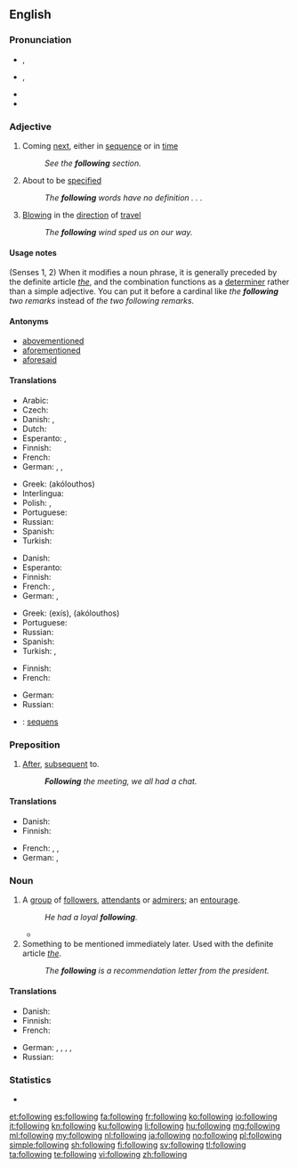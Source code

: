 ==English==

===Pronunciation===
* {{a|RP}} {{IPA|/ˈfɒləʊɪŋ/}}, {{X-SAMPA|/"fQl@UIN/}}
* {{a|GenAm}} {{IPA|/ˈfɑloʊɪŋ/}}, {{X-SAMPA|/"fAloUIN/}}
* {{audio|en-us-following.ogg|Audio (US)}}
* {{hyphenation|fol|low|ing}}

===Adjective===
{{en-adj|-}}

# Coming [[next]], either in [[sequence]] or in [[time]]
#: ''See the '''following''' section.''
# About to be [[specified]]
#: ''The '''following''' words have no definition . . .''
# {{context|of a wind}} [[blowing|Blowing]] in the [[direction]] of [[travel]]
#: ''The '''following''' wind sped us on our way.''

====Usage notes====
(Senses 1, 2) When it modifies a noun phrase, it is generally preceded by the definite article ''[[the]]'', and the combination functions as a [[determiner]] rather than a simple adjective. You can put it before a cardinal like ''the '''following''' two remarks'' instead of ''the two following remarks''.

====Antonyms====
* [[abovementioned]]
* [[aforementioned]]
* [[aforesaid]]

====Translations====
{{trans-top|next in sequence or time}}
* Arabic: {{t-|ar|تالي|tr=Taali|sc=Arab}}
* Czech: {{t-|cs|následující}}
* Danish: {{t-|da|følgende}}, {{t+|da|næste}}
* Dutch: {{t+|nl|volgende}}
* Esperanto: {{t-|eo|sekvinta|xs=Esperanto}},  {{t-|eo|sekvanta|xs=Esperanto}}
* Finnish: {{t+|fi|seuraava}}
* French: {{t+|fr|suivant}}
* German: {{t+|de|folgend}}, {{t+|de|anschließend}}, {{t-|de|nachstehend}}
{{trans-mid}}
* Greek: {{t+|el|ακόλουθος|m}} (akólouthos)
* Interlingua: {{t-|ia|sequente}}
* Polish: {{t+|pl|następny|m}},  {{t-|pl|następujący|m}}
* Portuguese: {{t+|pt|seguinte}}
* Russian: {{t+|ru|следующий|tr=sl'édujuš'ij}}
* Spanish: {{t+|es|siguiente}}
* Turkish: {{t|tr|ertesi}}
{{trans-bottom}}

{{trans-top|to be specified}}
* Danish: {{t+|da|næste}}
* Esperanto: {{t-|eo|jena|xs=Esperanto}}
* Finnish: {{t+|fi|seuraava}}
* French: {{t+|fr|suivant}}, {{t+|fr|ci-après}}
* German: {{t+|de|folgend}}, {{t-|de|nachstehend}}
{{trans-mid}}
* Greek: {{t+|el|εξής}} (exís), {{t+|el|ακόλουθος|m}} (akólouthos)
* Portuguese: {{t+|pt|seguinte}}
* Russian: {{t+|ru|следующий|tr=sl'édujuš'ij}}
* Spanish: {{t+|es|próximo}}
* Turkish: {{t|tr|müteakkip}}, {{t|tr|sonraki}}
{{trans-bottom}}

{{trans-top|wind blowing in the direction of travel}}
* Finnish: {{t-|fi|myötäinen}}
* French: {{t+|fr|favorable}}
{{trans-mid}}
* German: {{t+|de|folgend}}
* Russian: {{t+|ru|попутный|tr=popútnyj}}
{{trans-bottom}}

{{checktrans-top}}
* {{ttbc|la}}: [[sequens]]
{{trans-mid}}
{{trans-bottom}}

===Preposition===
{{en-prep}}

# [[after|After]], [[subsequent]] to.
#: '' '''Following''' the meeting, we all had a chat.''

====Translations====
{{trans-top|subsequent to}}
* Danish: {{t+|da|efter}}
* Finnish: {{t+|fi|jälkeen}}
{{trans-mid}}
* French: {{t+|fr|après}}, {{t-|fr|postérieurement à}}, {{t+|fr|à la suite de}}
* German: {{t+|de|folgend}}, {{t+|de|nach}}
{{trans-bottom}}

===Noun===
{{en-noun}}

# A [[group]] of [[follower]]s, [[attendant]]s or [[admirer]]s; an [[entourage]].
#: ''He had a loyal '''following'''.''
#* {{quote-news
|year=2011
|date=September 29
|author=Jon Smith
|title=Tottenham   3 - 1   Shamrock Rovers
|work=BBC Sport
|url=http://news.bbc.co.uk/sport2/hi/football/15014632.stm
|page=
|passage=And White Hart Lane was stunned when Rovers scored just five minutes after the restart in front of their away '''following'''.}}
# Something to be mentioned immediately later. Used with the definite article ''[[the]]''.
#: ''The '''following''' is a recommendation letter from the president.''

====Translations====
{{trans-top|group of followers}}
* Danish: {{t-|da|følge|n}}
* Finnish: {{t-|fi|kannattajakunta}}
* French: {{t+|fr|mouvance}}
{{trans-mid}}
* German: {{t+|de|Anhänger|f|p}}, {{t-|de|Anhängerschaft|f}}, {{t+|de|Gefolge|n}}, {{t-|de|Gefolgschaft|f}}, {{t-|de|Fangemeinde|f}}
* Russian: {{t+|ru|аудитория|f|sc=Cyrl}}
{{trans-bottom}}

===Statistics===
* {{rank|business|mean|manner|385|following|fell|different|care}}

[[et:following]]
[[es:following]]
[[fa:following]]
[[fr:following]]
[[ko:following]]
[[io:following]]
[[it:following]]
[[kn:following]]
[[ku:following]]
[[li:following]]
[[hu:following]]
[[mg:following]]
[[ml:following]]
[[my:following]]
[[nl:following]]
[[ja:following]]
[[no:following]]
[[pl:following]]
[[simple:following]]
[[sh:following]]
[[fi:following]]
[[sv:following]]
[[tl:following]]
[[ta:following]]
[[te:following]]
[[vi:following]]
[[zh:following]]